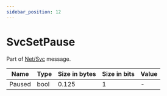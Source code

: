 ```yaml
---
sidebar_position: 12
---
```


# SvcSetPause

Part of [Net/Svc](../netsvc) message.

<!-- @dem-gen-begin:SvcSetPause -->
| Name | Type | Size in bytes | Size in bits | Value |
| --- | --- | --- | --- | --- |
| Paused | bool | 0.125 | 1 | - |

<!-- @dem-gen-end:SvcSetPause -->
